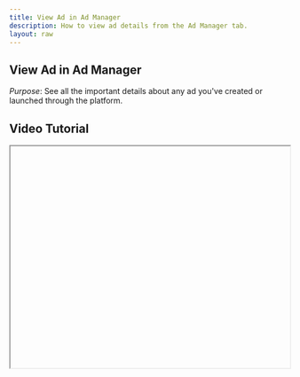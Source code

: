 ```yaml
---
title: View Ad in Ad Manager
description: How to view ad details from the Ad Manager tab.
layout: raw
---
```



<div className="mdx-content">

## View Ad in Ad Manager



*Purpose*: See all the important details about any ad you've created or launched through the platform.

## Video Tutorial



<iframe
  width="100%"
  height="400"
  title="View Ad Details tutorial"
  allowFullScreen
  className="rounded-lg"
/>

---

## Steps:



❶ **In the Ad Manager tab, click on the Ad Name to view details**

❷ **You can view:**
- Campaign name, platform, type
- Start/end time, budget
- Visual preview
- Performance stats: clicks, shares, impressions, etc.

❸ **Use the Cancel (X) button to close the panel**

---

**Tip for First-Time Users**:  
You can easily track the effectiveness of each campaign and decide which strategies work best.

<div className="space-y-4 mt-6">

<div className="my-10 border-t border-gray-200" />

## More questions about this


</div>
<div className="space-y-4 mt-6">
  <details className="bg-white rounded-md p-4 border border-gray-300">
  <summary
    className="font-medium text-base text-gray-900"
    style={{
      backgroundColor: 'transparent',
      outline: 'none',
      cursor: 'pointer',
      userSelect: 'none',
      listStyle: 'none',
    }}
  >Can I export ad performance data?</summary>
   <p className="mt-2 text-sm text-gray-700">
      Currently, performance can be viewed inside the panel but export functionality is coming soon.
    </p>
  </details>

  <details className="bg-white rounded-md p-4 border border-gray-300">
  <summary
    className="font-medium text-base text-gray-900"
    style={{
      backgroundColor: 'transparent',
      outline: 'none',
      cursor: 'pointer',
      userSelect: 'none',
      listStyle: 'none',
    }}
  >What happens if I close the panel accidentally?</summary>
    <p className="mt-2 text-sm text-gray-700">
      No worries, you can just click the ad name again to reopen the details panel.
    </p>
  </details>
</div>
</div>

---

<div className="space-y-4 mt-6">

<div className="my-10 border-t border-gray-200" />

<div className="mdx-content mt-10">

Was this article helpful?

<div style={{ display: 'flex', gap: '1rem' }}>
  <button style={{ padding: '0.5rem', borderRadius: '9999px', backgroundColor: '#f0f0f0' }}>
    👍
  </button>
  <button style={{ padding: '0.5rem', borderRadius: '9999px', backgroundColor: '#f0f0f0' }}>
    👎
  </button>
</div>
</div>

---
</div>

